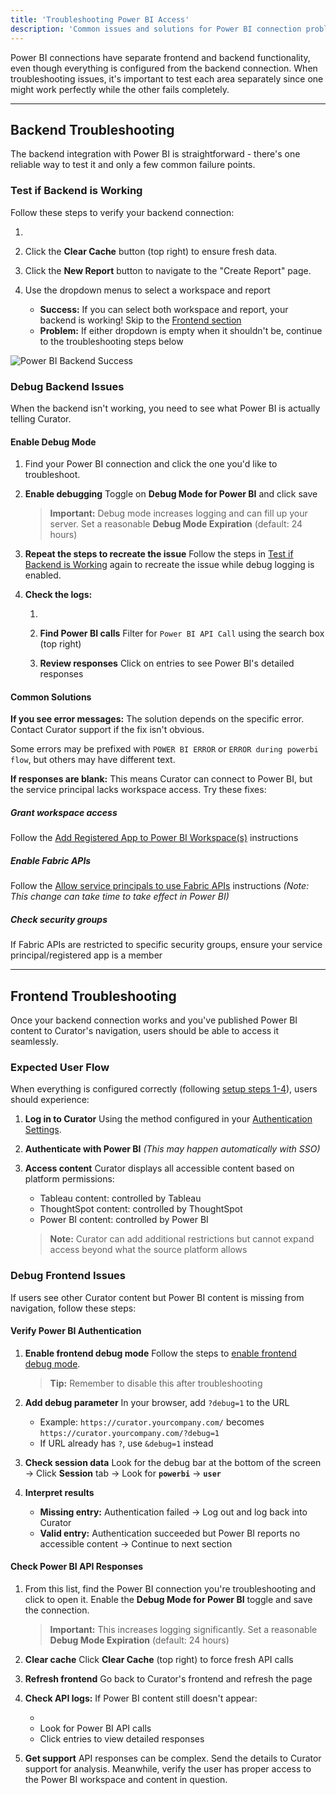 ```yaml
---
title: 'Troubleshooting Power BI Access'
description: 'Common issues and solutions for Power BI connection problems in both frontend and backend access scenarios.'
---
```


Power BI connections have separate frontend and backend functionality, even though everything is configured from the
backend connection. When troubleshooting issues, it's important to test each area separately since one might work
perfectly while the other fails completely.

---

## Backend Troubleshooting

The backend integration with Power BI is straightforward - there's one reliable way to test it and only a few common
failure points.

### Test if Backend is Working

Follow these steps to verify your backend connection:

1. <BackendNavPath
      levelOne="Power BI"
      levelTwo="Reports"
   />

2. Click the **Clear Cache** button (top right) to ensure fresh data.

3. Click the **New Report** button to navigate to the "Create Report" page.

4. Use the dropdown menus to select a workspace and report

   - **Success:** If you can select both workspace and report, your backend is working! Skip to the
     [Frontend section](#frontend-troubleshooting)
   - **Problem:** If either dropdown is empty when it shouldn't be, continue to the troubleshooting steps below

<img src="/docs_assets/images/creating_integrations/power_bi_connection/troubleshooting_power_bi_access_success.png"
     alt="Power BI Backend Success" />

### Debug Backend Issues

When the backend isn't working, you need to see what Power BI is actually telling Curator.

#### Enable Debug Mode

1. <BackendNavPath
      levelOne="Integrations"
      levelTwo="Connections"
   /> Find your Power BI connection and click the one you'd like to troubleshoot.

2. **Enable debugging**
   Toggle on **Debug Mode for Power BI** and click save

   > **Important:** Debug mode increases logging and can fill up your server. Set a reasonable **Debug Mode
   > Expiration** (default: 24 hours)

3. **Repeat the steps to recreate the issue**
   Follow the steps in [Test if Backend is Working](#test-if-backend-is-working) again to recreate the issue while
   debug logging is enabled.

4. **Check the logs:**
   1. <BackendNavPath
         levelOne="Settings"
         levelTwo="Logs"
         levelThree="Event Logs"
      />

   2. **Find Power BI calls**
   Filter for `Power BI API Call` using the search box (top right)

   3. **Review responses**
   Click on entries to see Power BI's detailed responses

#### Common Solutions

**If you see error messages:**
The solution depends on the specific error. Contact Curator support if the fix isn't obvious.

Some errors may be prefixed with `POWER BI ERROR` or `ERROR during powerbi flow`, but others may have different text.

**If responses are blank:**
This means Curator can connect to Power BI, but the service principal lacks workspace access. Try these fixes:

##### Grant workspace access

   Follow the [Add Registered App to Power BI Workspace(s)](/creating_integrations/power_bi_connection/power_bi_workspace_access)
   instructions

##### Enable Fabric APIs

   Follow the [Allow service principals to use Fabric APIs](/creating_integrations/power_bi_connection/power_bi_workspace_access)
   instructions
   *(Note: This change can take time to take effect in Power BI)*

##### Check security groups

   If Fabric APIs are restricted to specific security groups, ensure your service principal/registered app is a member

---

## Frontend Troubleshooting

Once your backend connection works and you've published Power BI content to Curator's navigation, users should be able
to access it seamlessly.

### Expected User Flow

When everything is configured correctly (following [setup steps 1-4](/creating_integrations/power_bi_connection/azure_app_setup)),
users should experience:

1. **Log in to Curator**
   Using the method configured in your [Authentication Settings](/setup/authentication/overview).

2. **Authenticate with Power BI**
   *(This may happen automatically with SSO)*

3. **Access content**
   Curator displays all accessible content based on platform permissions:
   - Tableau content: controlled by Tableau
   - ThoughtSpot content: controlled by ThoughtSpot
   - Power BI content: controlled by Power BI

   > **Note:** Curator can add additional restrictions but cannot expand access beyond what the source platform
   > allows

### Debug Frontend Issues

If users see other Curator content but Power BI content is missing from navigation, follow these steps:

#### Verify Power BI Authentication

1. **Enable frontend debug mode**
   Follow the steps to [enable frontend debug mode](/site_administration/performance/troubleshooting_load_times).

   > **Tip:** Remember to disable this after troubleshooting

2. **Add debug parameter**
   In your browser, add `?debug=1` to the URL
   - Example: `https://curator.yourcompany.com/` becomes `https://curator.yourcompany.com/?debug=1`
   - If URL already has `?`, use `&debug=1` instead

3. **Check session data**
   Look for the debug bar at the bottom of the screen → Click **Session** tab → Look for **`powerbi`** → **`user`**

4. **Interpret results**
   - **Missing entry:** Authentication failed → Log out and log back into Curator
   - **Valid entry:** Authentication succeeded but Power BI reports no accessible content → Continue to next section

#### Check Power BI API Responses

1. <BackendNavPath
      levelOne="Integrations"
      levelTwo="Connections"
   /> From this list, find the Power BI connection you're troubleshooting and click to open it.  Enable the
   **Debug Mode for Power BI** toggle and save the connection.

   > **Important:** This increases logging significantly. Set a reasonable **Debug Mode Expiration** (default: 24
   > hours)

2. **Clear cache**
   Click **Clear Cache** (top right) to force fresh API calls

3. **Refresh frontend**
   Go back to Curator's frontend and refresh the page

4. **Check API logs:**
   If Power BI content still doesn't appear:
   - <BackendNavPath
         levelOne="Settings"
         levelTwo="Logs"
         levelThree="Event Logs"
      />
   - Look for Power BI API calls
   - Click entries to view detailed responses

5. **Get support**
   API responses can be complex. Send the details to Curator support for analysis. Meanwhile, verify the user has
   proper access to the Power BI workspace and content in question.
